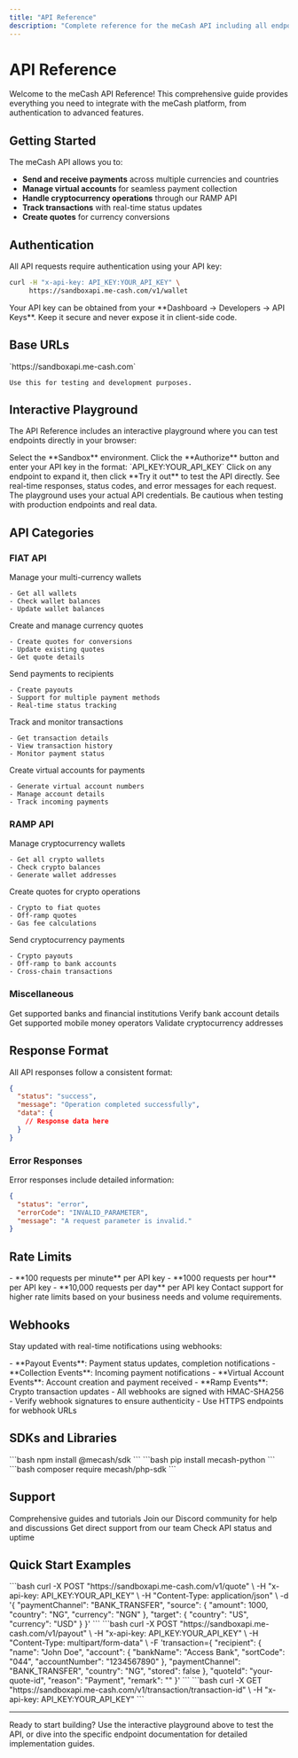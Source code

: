 ```yaml
---
title: "API Reference"
description: "Complete reference for the meCash API including all endpoints, authentication, and interactive playground"
---
```


# API Reference

Welcome to the meCash API Reference! This comprehensive guide provides everything you need to integrate with the meCash platform, from authentication to advanced features.

## Getting Started

The meCash API allows you to:
- **Send and receive payments** across multiple currencies and countries
- **Manage virtual accounts** for seamless payment collection
- **Handle cryptocurrency operations** through our RAMP API
- **Track transactions** with real-time status updates
- **Create quotes** for currency conversions

## Authentication

All API requests require authentication using your API key:

```bash
curl -H "x-api-key: API_KEY:YOUR_API_KEY" \
     https://sandboxapi.me-cash.com/v1/wallet
```

<Note>
Your API key can be obtained from your **Dashboard → Developers → API Keys**. Keep it secure and never expose it in client-side code.
</Note>

## Base URLs

<CardGroup cols={1}>
  <Card title="Sandbox" icon="flask">
    `https://sandboxapi.me-cash.com`
    
    Use this for testing and development purposes.
  </Card>
</CardGroup>

## Interactive Playground

The API Reference includes an interactive playground where you can test endpoints directly in your browser:

<Steps>
  <Step title="Select Environment">
    Select the **Sandbox** environment.
  </Step>
  <Step title="Add Your API Key">
    Click the **Authorize** button and enter your API key in the format: `API_KEY:YOUR_API_KEY`
  </Step>
  <Step title="Try Endpoints">
    Click on any endpoint to expand it, then click **Try it out** to test the API directly.
  </Step>
  <Step title="View Responses">
    See real-time responses, status codes, and error messages for each request.
  </Step>
</Steps>

<Warning>
The playground uses your actual API credentials. Be cautious when testing with production endpoints and real data.
</Warning>

## API Categories

### FIAT API

<CardGroup cols={2}>
  <Card title="Wallets" icon="wallet" href="/wallet/get-all-wallets">
    Manage your multi-currency wallets
    
    - Get all wallets
    - Check wallet balances
    - Update wallet balances
  </Card>
  <Card title="Quotes" icon="calculator" href="/quote/create-quote">
    Create and manage currency quotes
    
    - Create quotes for conversions
    - Update existing quotes
    - Get quote details
  </Card>
  <Card title="Payouts" icon="arrow-right" href="/payout/create-payout">
    Send payments to recipients
    
    - Create payouts
    - Support for multiple payment methods
    - Real-time status tracking
  </Card>
  <Card title="Transactions" icon="receipt" href="/transaction/get-transaction">
    Track and monitor transactions
    
    - Get transaction details
    - View transaction history
    - Monitor payment status
  </Card>
  <Card title="Virtual Accounts" icon="building" href="/virtual-account/create-virtual-account">
    Create virtual accounts for payments
    
    - Generate virtual account numbers
    - Manage account details
    - Track incoming payments
  </Card>
</CardGroup>

### RAMP API

<CardGroup cols={2}>
  <Card title="Crypto Wallets" icon="coins" href="/ramp/get-all-ramp-wallets">
    Manage cryptocurrency wallets
    
    - Get all crypto wallets
    - Check crypto balances
    - Generate wallet addresses
  </Card>
  <Card title="Crypto Quotes" icon="chart-line" href="/quote-ramp/create-quote-crypto">
    Create quotes for crypto operations
    
    - Crypto to fiat quotes
    - Off-ramp quotes
    - Gas fee calculations
  </Card>
  <Card title="Crypto Payouts" icon="arrow-up-right" href="/ramp/create-ramp-transaction">
    Send cryptocurrency payments
    
    - Crypto payouts
    - Off-ramp to bank accounts
    - Cross-chain transactions
  </Card>
</CardGroup>

### Miscellaneous

<CardGroup cols={2}>
  <Card title="Bank Lists" icon="list" href="/miscellaneous/get-bank-list">
    Get supported banks and financial institutions
  </Card>
  <Card title="Account Enquiry" icon="search" href="/miscellaneous/perform-account-enquiry">
    Verify bank account details
  </Card>
  <Card title="Mobile Money" icon="mobile" href="/miscellaneous/get-mobile-money-operator-list">
    Get supported mobile money operators
  </Card>
  <Card title="Address Validation" icon="shield-check" href="/miscellaneous/validate-blockchain-address">
    Validate cryptocurrency addresses
  </Card>
</CardGroup>

## Response Format

All API responses follow a consistent format:

```json
{
  "status": "success",
  "message": "Operation completed successfully",
  "data": {
    // Response data here
  }
}
```

### Error Responses

Error responses include detailed information:

```json
{
  "status": "error",
  "errorCode": "INVALID_PARAMETER",
  "message": "A request parameter is invalid."
}
```

## Rate Limits

<CardGroup cols={2}>
  <Card title="Standard Limits" icon="clock">
    - **100 requests per minute** per API key
    - **1000 requests per hour** per API key
    - **10,000 requests per day** per API key
  </Card>
  <Card title="Higher Limits" icon="rocket">
    Contact support for higher rate limits based on your business needs and volume requirements.
  </Card>
</CardGroup>

## Webhooks

Stay updated with real-time notifications using webhooks:

<Accordion title="Supported Events">
- **Payout Events**: Payment status updates, completion notifications
- **Collection Events**: Incoming payment notifications
- **Virtual Account Events**: Account creation and payment received
- **Ramp Events**: Crypto transaction updates
</Accordion>

<Accordion title="Webhook Security">
- All webhooks are signed with HMAC-SHA256
- Verify webhook signatures to ensure authenticity
- Use HTTPS endpoints for webhook URLs
</Accordion>

## SDKs and Libraries

<CardGroup cols={3}>
  <Card title="JavaScript" icon="js">
    ```bash
    npm install @mecash/sdk
    ```
  </Card>
  <Card title="Python" icon="python">
    ```bash
    pip install mecash-python
    ```
  </Card>
  <Card title="PHP" icon="php">
    ```bash
    composer require mecash/php-sdk
    ```
  </Card>
</CardGroup>

## Support

<CardGroup cols={2}>
  <Card title="Documentation" icon="book" href="https://docs.me-cash.com">
    Comprehensive guides and tutorials
  </Card>
  <Card title="Community" icon="discord" href="https://discord.com/invite/CC5v6h52Wk">
    Join our Discord community for help and discussions
  </Card>
  <Card title="Support" icon="envelope" href="mailto:support@me-cash.com">
    Get direct support from our team
  </Card>
  <Card title="Status Page" icon="chart-bar" href="https://status.me-cash.com">
    Check API status and uptime
  </Card>
</CardGroup>

## Quick Start Examples

<Accordion title="Create a Quote">
```bash
curl -X POST "https://sandboxapi.me-cash.com/v1/quote" \
  -H "x-api-key: API_KEY:YOUR_API_KEY" \
  -H "Content-Type: application/json" \
  -d '{
    "paymentChannel": "BANK_TRANSFER",
    "source": {
      "amount": 1000,
      "country": "NG",
      "currency": "NGN"
    },
    "target": {
      "country": "US",
      "currency": "USD"
    }
  }'
```
</Accordion>

<Accordion title="Create a Payout">
```bash
curl -X POST "https://sandboxapi.me-cash.com/v1/payout" \
  -H "x-api-key: API_KEY:YOUR_API_KEY" \
  -H "Content-Type: multipart/form-data" \
  -F 'transaction={
    "recipient": {
      "name": "John Doe",
      "account": {
        "bankName": "Access Bank",
        "sortCode": "044",
        "accountNumber": "1234567890"
      },
      "paymentChannel": "BANK_TRANSFER",
      "country": "NG",
      "stored": false
    },
    "quoteId": "your-quote-id",
    "reason": "Payment",
    "remark": ""
  }'
```
</Accordion>

<Accordion title="Get Transaction">
```bash
curl -X GET "https://sandboxapi.me-cash.com/v1/transaction/transaction-id" \
  -H "x-api-key: API_KEY:YOUR_API_KEY"
```
</Accordion>

---

Ready to start building? Use the interactive playground above to test the API, or dive into the specific endpoint documentation for detailed implementation guides.